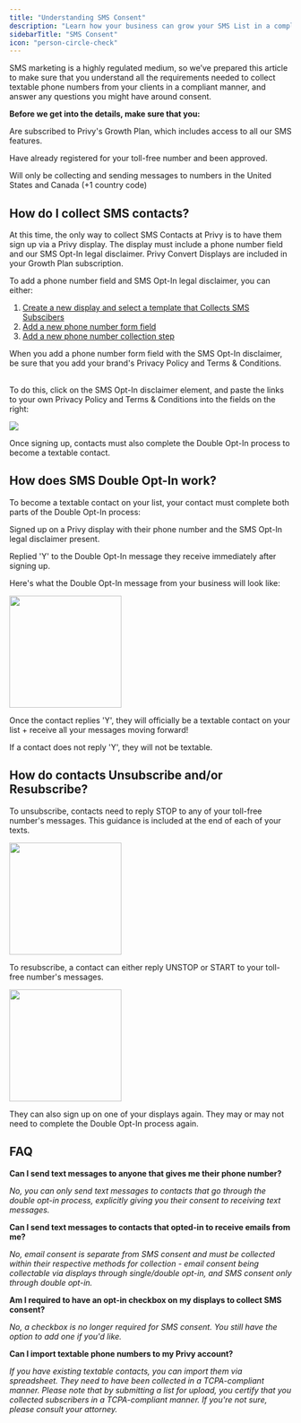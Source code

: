 ```yaml
---
title: "Understanding SMS Consent"
description: "Learn how your business can grow your SMS List in a compliant manner."
sidebarTitle: "SMS Consent"
icon: "person-circle-check"
---
```


SMS marketing is a highly regulated medium, so we’ve prepared this article to make sure that you understand all the requirements needed to collect textable phone numbers from your clients in a compliant manner, and answer any questions you might have around consent.

**Before we get into the details, make sure that you:**

<Icon icon="check" /> Are subscribed to Privy's Growth Plan, which includes access to all our SMS features.

<Icon icon="check" /> Have already registered for your toll-free number and been approved.

<Icon icon="check" /> Will only be collecting and sending messages to numbers in the United States and Canada (+1 country code)

## How do I collect SMS contacts?

At this time, the only way to collect SMS Contacts at Privy is to have them sign up via a Privy display. The display must include a phone number field and our SMS Opt-In legal disclaimer. Privy Convert Displays are included in your Growth Plan subscription.

To add a phone number field and SMS Opt-In legal disclaimer, you can either:

1. [Create a new display and select a template that Collects SMS Subscibers](https://help.privy.com/docs/learn/displays/create-a-display#choose-a-template)
2. [Add a new phone number form field](https://help.privy.com/docs/learn/displays/form-fields-and-elements#form-fields)
3. [Add a new phone number collection step](https://help.privy.com/docs/learn/displays/create-a-display#add-and-delete-steps)

<Note>
  When you add a phone number form field with the SMS Opt-In disclaimer, be sure that you add your brand's Privacy Policy and Terms & Conditions.

  \
  To do this, click on the SMS Opt-In disclaimer element, and paste the links to your own Privacy Policy and Terms & Conditions into the fields on the right:

  ![](/images/compliance/sms-privacy-tc.png)
</Note>

Once signing up, contacts must also complete the Double Opt-In process to become a textable contact.&#x20;

## How does SMS Double Opt-In work?

To become a textable contact on your list, your contact must complete both parts of the Double Opt-In process:

<Icon icon="check" /> Signed up on a Privy display with their phone number and the SMS Opt-In legal disclaimer present.

<Icon icon="check" /> Replied 'Y' to the Double Opt-In message they receive immediately after signing up.

Here's what the Double Opt-In message from your business will look like:

<img height="200" src="/images/compliance/sms-doi-text.png" />

Once the contact replies 'Y', they will officially be a textable contact on your list + receive all your messages moving forward!

If a contact does not reply 'Y', they will not be textable.

## How do contacts Unsubscribe and/or Resubscribe?

To unsubscribe, contacts need to reply STOP to any of your toll-free number's messages. This guidance is included at the end of each of your texts.

<img height="200" src="/images/compliance/sms-unsubscribe.png" />

To resubscribe, a contact can either reply UNSTOP or START to your toll-free number's messages.

<img height="200" src="/images/compliance/sms-resubscribe.png" />

They can also sign up on one of your displays again. They may or may not need to complete the Double Opt-In process again.

## FAQ

**Can I send text messages to anyone that gives me their phone number?**

*No, you can only send text messages to contacts that go through the double opt-in process, explicitly giving you their consent to receiving text messages.*

**Can I send text messages to contacts that opted-in to receive emails from me?** 

*No, email consent is separate from SMS consent and must be collected within their respective methods for collection - email consent being collectable via displays through single/double opt-in, and SMS consent only through double opt-in.*

**Am I required to have an opt-in checkbox on my displays to collect SMS consent?**

*No, a checkbox is no longer required for SMS consent. You still have the option to add one if you'd like.*

**Can I import textable phone numbers to my Privy account?** 

*If you have existing textable contacts, you can import them via spreadsheet. They need to have been collected* *in a TCPA-compliant manner. Please note that by submitting a list for upload, you certify that you collected subscribers in a TCPA-compliant manner. If you're not sure, please consult your attorney.*